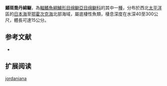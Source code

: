 {{Speciesbox
| name = 鰭斑喬丹綿鳚
| image = 
| status = NE
| status_system = IUCN3.1
| genus = Davidijordania
| species = jordaniana
| authority = [[Schmidt|Schmidt]], 1936
| synonyms = *''Davidojordania jordaniana''<br /><small>Schmidt, 1936</small>
}}

'''鰭斑喬丹綿鳚'''，為[[輻鰭魚綱|輻鰭魚綱]][[鱸形目|鱸形目]][[绵鳚亞目|绵鳚亞目]][[绵鳚科|绵鳚科]]的其中一[[種|種]]，分布於西北[[太平洋|太平洋]]區的[[日本海|日本海]]至[[鄂霍次克海|鄂霍次克海]]北部海域，屬底棲性魚類，棲息深度在水深40至300公尺，體長可達15公分。

==参考文献==
*{{FishBase_species|genus=Davidijordania|species=jordaniana|year=2011|month=12}}

== 扩展阅读 ==
{{refbegin}}
{{wikispecies-inline|Davidijordania jordaniana|鰭斑喬丹綿鳚}}
{{refend}}
{{Taxonbar|from=Q1097190}}

[[Category:乔丹绵鳚属|jordaniana]]


{{鱸形目小作品}}